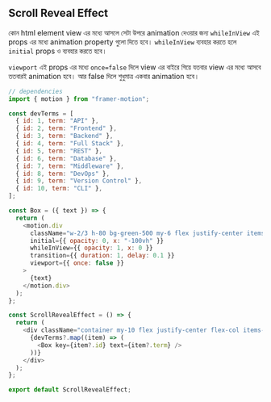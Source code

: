 ## Scroll Reveal Effect

কোন html element view এর মধ্যে আসলে সেটা উপরে animation দেওয়ার জন্য `whileInView` এই props এর মধ্যে animation property গুলো দিতে হবে। `whileInView` ব্যবহার করতে হলে `initial` props ও ব্যবহার করতে হবে।

`viewport` এই props এর মধ্যে `once=false` দিলে view এর বাইরে গিয়ে যতবার view এর মধ্যে আসবে ততবারই animation হবে। আর false দিলে শুধুমাত্র একবার animation হবে।

```js copy showLineNumbers {21-24}
// dependencies
import { motion } from "framer-motion";

const devTerms = [
  { id: 1, term: "API" },
  { id: 2, term: "Frontend" },
  { id: 3, term: "Backend" },
  { id: 4, term: "Full Stack" },
  { id: 5, term: "REST" },
  { id: 6, term: "Database" },
  { id: 7, term: "Middleware" },
  { id: 8, term: "DevOps" },
  { id: 9, term: "Version Control" },
  { id: 10, term: "CLI" },
];

const Box = ({ text }) => {
  return (
    <motion.div
      className="w-2/3 h-80 bg-green-500 my-6 flex justify-center items-center rounded-md"
      initial={{ opacity: 0, x: "-100vh" }}
      whileInView={{ opacity: 1, x: 0 }}
      transition={{ duration: 1, delay: 0.1 }}
      viewport={{ once: false }}
    >
      {text}
    </motion.div>
  );
};

const ScrollRevealEffect = () => {
  return (
    <div className="container my-10 flex justify-center flex-col items-center">
      {devTerms?.map((item) => (
        <Box key={item?.id} text={item?.term} />
      ))}
    </div>
  );
};

export default ScrollRevealEffect;
```
